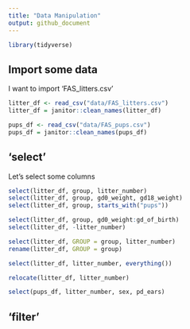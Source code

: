 ```yaml
---
title: "Data Manipulation"
output: github_document
---
```


```r
library(tidyverse)
```

## Import some data

I want to import 'FAS_litters.csv'

```r
litter_df <- read_csv("data/FAS_litters.csv")
litter_df = janitor::clean_names(litter_df)

pups_df <- read_csv("data/FAS_pups.csv")
pups_df = janitor::clean_names(pups_df)
```

## 'select'

Let's select some columns

```r
select(litter_df, group, litter_number)
select(litter_df, group, gd0_weight, gd18_weight)
select(litter_df, group, starts_with("pups"))

select(litter_df, group, gd0_weight:gd_of_birth)
select(litter_df, -litter_number)

select(litter_df, GROUP = group, litter_number)
rename(litter_df, GROUP = group)

select(litter_df, litter_number, everything())

relocate(litter_df, litter_number)

select(pups_df, litter_number, sex, pd_ears)
```

## ‘filter'